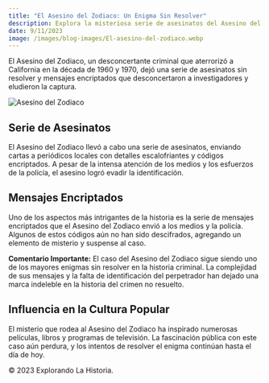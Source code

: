 ```yaml
---
title: "El Asesino del Zodiaco: Un Enigma Sin Resolver"
description: Explora la misteriosa serie de asesinatos del Asesino del Zodiaco que desconcertó a investigadores y eludió la captura.
date: 9/11/2023
image: /images/blog-images/El-asesino-del-zodiaco.webp
---
```


El Asesino del Zodiaco, un desconcertante criminal que aterrorizó a California en la década de 1960 y 1970, dejó una serie de asesinatos sin resolver y mensajes encriptados que desconcertaron a investigadores y eludieron la captura.

![Asesino del Zodiaco](/images/blog-images/El-asesino-del-zodiaco.webp)

## Serie de Asesinatos

El Asesino del Zodiaco llevó a cabo una serie de asesinatos, enviando cartas a periódicos locales con detalles escalofriantes y códigos encriptados. A pesar de la intensa atención de los medios y los esfuerzos de la policía, el asesino logró evadir la identificación.

## Mensajes Encriptados

Uno de los aspectos más intrigantes de la historia es la serie de mensajes encriptados que el Asesino del Zodiaco envió a los medios y la policía. Algunos de estos códigos aún no han sido descifrados, agregando un elemento de misterio y suspense al caso.

<div className="bg-purple-100 p-4 border border-purple-400 text-purple-700">
  <strong>Comentario Importante:</strong> El caso del Asesino del Zodiaco sigue siendo uno de los mayores enigmas sin resolver en la historia criminal. La complejidad de sus mensajes y la falta de identificación del perpetrador han dejado una marca indeleble en la historia del crimen no resuelto.
</div>

## Influencia en la Cultura Popular

El misterio que rodea al Asesino del Zodiaco ha inspirado numerosas películas, libros y programas de televisión. La fascinación pública con este caso aún perdura, y los intentos de resolver el enigma continúan hasta el día de hoy.

<footer>
  © 2023 Explorando La Historia.
</footer>
